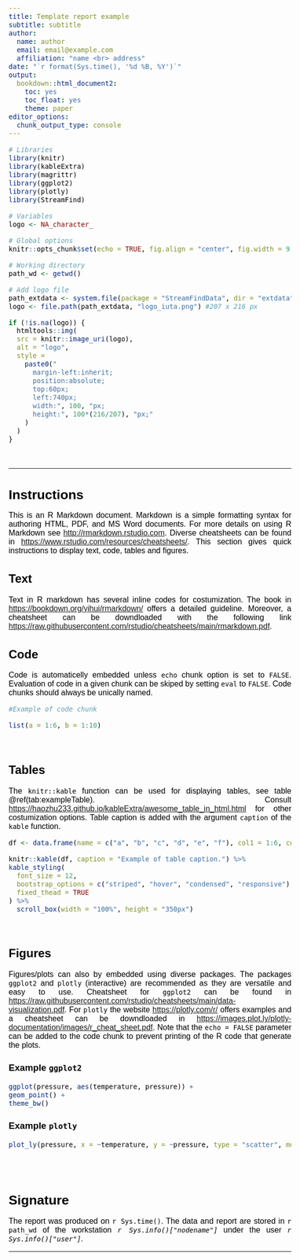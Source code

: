 ```yaml
---
title: Template report example
subtitle: subtitle
author:
  name: author
  email: email@example.com
  affiliation: "name <br> address"
date: "`r format(Sys.time(), '%d %B, %Y')`"
output:
  bookdown::html_document2:
    toc: yes
    toc_float: yes
    theme: paper
editor_options: 
  chunk_output_type: console
---
```


```r

# Libraries
library(knitr)
library(kableExtra)
library(magrittr)
library(ggplot2)
library(plotly)
library(StreamFind)

# Variables
logo <- NA_character_

# Global options
knitr::opts_chunk$set(echo = TRUE, fig.align = "center", fig.width = 9, results = "asis")

# Working directory
path_wd <- getwd()

# Add logo file
path_extdata <- system.file(package = "StreamFindData", dir = "extdata")
logo <- file.path(path_extdata, "logo_iuta.png") #207 x 216 px
```

```r
if (!is.na(logo)) {
  htmltools::img(
  src = knitr::image_uri(logo),
  alt = "logo",
  style =
    paste0("
      margin-left:inherit;
      position:absolute;
      top:60px;
      left:740px;
      width:", 100, "px;
      height:", 100*(216/207), "px;"
    )
  ) 
}
```

<br>

***

# Instructions

This is an R Markdown document. Markdown is a simple formatting syntax for authoring HTML, PDF, and MS Word documents.
For more details on using R Markdown see <http://rmarkdown.rstudio.com>.
Diverse cheatsheets can be found in <https://www.rstudio.com/resources/cheatsheets/>.
This section gives quick instructions to display text, code, tables and figures.  

## Text

Text in R markdown has several inline codes for costumization.
The book in <https://bookdown.org/yihui/rmarkdown/> offers a detailed guideline.
Moreover, a cheatsheet can be downdloaded with the following link <https://raw.githubusercontent.com/rstudio/cheatsheets/main/rmarkdown.pdf>.

## Code

Code is automaticelly embedded unless `echo` chunk option is set to `FALSE`.
Evaluation of code in a given chunk can be skiped by setting `eval` to `FALSE`.
Code chunks should always be unically named.  

```r

#Example of code chunk

list(a = 1:6, b = 1:10)

```

<br>

## Tables

The `knitr::kable` function can be used for displaying tables, see table \@ref(tab:exampleTable). Consult <https://haozhu233.github.io/kableExtra/awesome_table_in_html.html> for other costumization options.
Table caption is added with the argument `caption` of the `kable` function.   

```r

df <- data.frame(name = c("a", "b", "c", "d", "e", "f"), col1 = 1:6, col2 = 1:6)

knitr::kable(df, caption = "Example of table caption.") %>%
kable_styling(
  font_size = 12,
  bootstrap_options = c("striped", "hover", "condensed", "responsive"),
  fixed_thead = TRUE
) %>%
  scroll_box(width = "100%", height = "350px")

```

<br>

## Figures

Figures/plots can also by embedded using diverse packages.
The packages `ggplot2` and `plotly` (interactive) are recommended as they are versatile and easy to use.
Cheatsheet for `ggplot2` can be found in <https://raw.githubusercontent.com/rstudio/cheatsheets/main/data-visualization.pdf>.
For `plotly` the website <https://plotly.com/r/> offers examples and a cheatsheet can be downdloaded in <https://images.plot.ly/plotly-documentation/images/r_cheat_sheet.pdf>.
Note that the `echo = FALSE` parameter can be added to the code chunk to prevent printing of the R code that generate the plots.  

### Example `ggplot2`

```r

ggplot(pressure, aes(temperature, pressure)) +
geom_point() +
theme_bw()

```

### Example `plotly`

```r

plot_ly(pressure, x = ~temperature, y = ~pressure, type = "scatter", mode = "markers+lines")

```

<br> <br>

# Signature

The report was produced on `r Sys.time()`. The data and report are stored in ``r path_wd`` of the workstation *`r Sys.info()["nodename"]`* under the user *`r Sys.info()["user"]`*.

***

<br>

<style>
body, p {
  color: black;
  font-family: Arial;
  text-align: justify;
  font-size: 12pt;
}
h1{
  font-size: 20pt;
  font-style: bold;
}
h2{
  font-size:18pt;
  font-style: bold;
}
h3{
  font-size:14pt;
  font-style: bold;
}
.list-group-item.active, .list-group-item.active:focus, .list-group-item.active:hover {
    background-color: #239B56;
}
caption {
  color: black;
  font-size: 1.0em;
}
</style>
